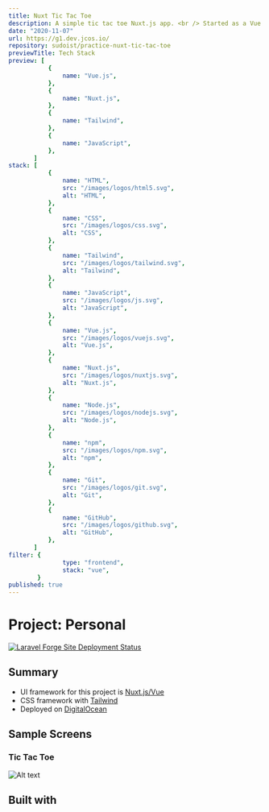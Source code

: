 ```yaml
---
title: Nuxt Tic Tac Toe
description: A simple tic tac toe Nuxt.js app. <br /> Started as a Vue.js technical exam but I updated it using Nuxt.js.
date: "2020-11-07"
url: https://g1.dev.jcos.io/
repository: sudoist/practice-nuxt-tic-tac-toe
previewTitle: Tech Stack
preview: [
           {
               name: "Vue.js",
           },
           {
               name: "Nuxt.js",
           },
           {
               name: "Tailwind",
           },
           {
               name: "JavaScript",
           },
       ]
stack: [
           {
               name: "HTML",
               src: "/images/logos/html5.svg",
               alt: "HTML",
           },
           {
               name: "CSS",
               src: "/images/logos/css.svg",
               alt: "CSS",
           },
           {
               name: "Tailwind",
               src: "/images/logos/tailwind.svg",
               alt: "Tailwind",
           },
           {
               name: "JavaScript",
               src: "/images/logos/js.svg",
               alt: "JavaScript",
           },
           {
               name: "Vue.js",
               src: "/images/logos/vuejs.svg",
               alt: "Vue.js",
           },
           {
               name: "Nuxt.js",
               src: "/images/logos/nuxtjs.svg",
               alt: "Nuxt.js",
           },
           {
               name: "Node.js",
               src: "/images/logos/nodejs.svg",
               alt: "Node.js",
           },
           {
               name: "npm",
               src: "/images/logos/npm.svg",
               alt: "npm",
           },
           {
               name: "Git",
               src: "/images/logos/git.svg",
               alt: "Git",
           },
           {
               name: "GitHub",
               src: "/images/logos/github.svg",
               alt: "GitHub",
           },
       ]
filter: {
               type: "frontend",
               stack: "vue",
        }
published: true
---
```


# Project: Personal


[![Laravel Forge Site Deployment Status](https://img.shields.io/endpoint?url=https%3A%2F%2Fforge.laravel.com%2Fsite-badges%2F52c9bf69-3f83-49b6-abf6-310d58d53f19&style=plastic)](https://forge.laravel.com/servers/733512/sites/2289888)


## Summary

- UI framework for this project is [Nuxt.js/Vue](https://nuxt.com/)
- CSS framework with [Tailwind](https://tailwindcss.com)
- Deployed on [DigitalOcean](https://www.digitalocean.com/)


## Sample Screens

### Tic Tac Toe

![Alt text](https://res.cloudinary.com/langitlupakintoncloud/image/upload/v1711881261/projects.jcos.io/q3jbhvpov8t2bsngi12d.png "Tic Tac Toe")


## Built with

